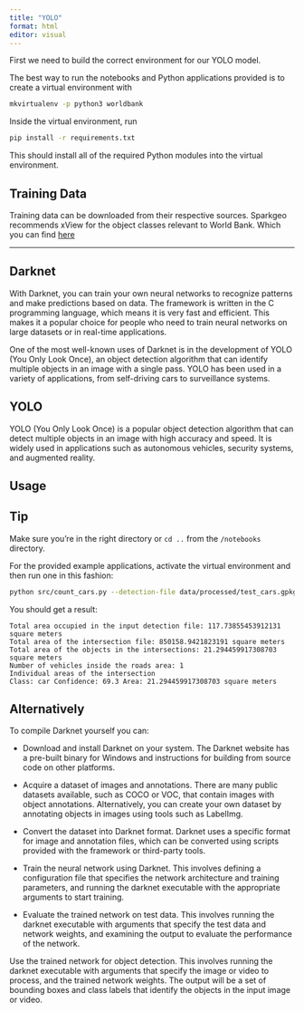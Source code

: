 ```yaml
---
title: "YOLO"
format: html
editor: visual
---
```



First we need to build the correct environment for our YOLO model.


The best way to run the notebooks and Python applications provided is to create a virtual environment with

```sh
mkvirtualenv -p python3 worldbank
```

Inside the virtual environment, run

```sh
pip install -r requirements.txt
```

This should install all of the required Python modules into the virtual environment.

## Training Data

Training data can be downloaded from their respective sources. Sparkgeo recommends xView for the object classes relevant to World Bank. Which you can find [here](http://xviewdataset.org/#dataset)


----

## Darknet

With Darknet, you can train your own neural networks to recognize patterns and make predictions based on data. 
The framework is written in the C programming language, which means it is very fast and efficient. This makes it a popular choice for people who need to train neural networks on large datasets or in real-time applications.

One of the most well-known uses of Darknet is in the development of YOLO (You Only Look Once), an object detection algorithm that can identify multiple objects in an image with a single pass. YOLO has been used in a variety of applications, from self-driving cars to surveillance systems.

## YOLO

YOLO (You Only Look Once) is a popular object detection algorithm that can detect multiple objects in an image with high accuracy and speed. It is widely used in applications such as autonomous vehicles, security systems, and augmented reality.

## Usage

::: {.callout-tip}
## Tip 

Make sure you're in the right directory or `cd ..` from the `/notebooks` directory.
:::

For the provided example applications, activate the virtual environment and then run one in this fashion:

```sh
python src/count_cars.py --detection-file data/processed/test_cars.gpkg --intersect-file data/processed/beitbridge_road_mask_v2.gpkg --output-json cars.geojson
```

You should get a result:

```
Total area occupied in the input detection file: 117.73855453912131 square meters
Total area of the intersection file: 850158.9421823191 square meters
Total area of the objects in the intersections: 21.294459917308703 square meters
Number of vehicles inside the roads area: 1
Individual areas of the intersection
Class: car Confidence: 69.3 Area: 21.294459917308703 square meters

```
## Alternatively

To compile Darknet yourself you can:

 - Download and install Darknet on your system. The Darknet website has a pre-built binary for Windows and instructions for building from source code on other platforms.

- Acquire a dataset of images and annotations. There are many public datasets available, such as COCO or VOC, that contain images with object annotations. Alternatively, you can create your own dataset by annotating objects in images using tools such as LabelImg.

- Convert the dataset into Darknet format. Darknet uses a specific format for image and annotation files, which can be converted using scripts provided with the framework or third-party tools.

- Train the neural network using Darknet. This involves defining a configuration file that specifies the network architecture and training parameters, and running the darknet executable with the appropriate arguments to start training.

- Evaluate the trained network on test data. This involves running the darknet executable with arguments that specify the test data and network weights, and examining the output to evaluate the performance of the network.

Use the trained network for object detection. This involves running the darknet executable with arguments that specify the image or video to process, and the trained network weights. The output will be a set of bounding boxes and class labels that identify the objects in the input image or video.


